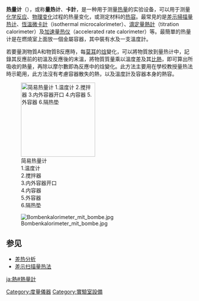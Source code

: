 {{unreferenced|time=2012-01-27T15:54:23+00:00}}

'''热量计'''（{{lang-en|'''calorimeter'''}}），或称'''量热计'''、'''卡計'''，是一种用于测量[[热量|热量]]的实验设备，可以用于测量[[化学反应|化学反应]]、[[物理变化|物理变化]]过程的热量变化，或测定材料的[[热容|热容]]。最常見的是[[差示扫描量热法|差示掃描量热计]]、[[恆溫微卡計|恆溫微卡計]]（isothermal microcalorimeter）、[[滴定量熱計|滴定量熱計]]（titration calorimeter）及[[加速量热仪|加速量热仪]]（accelerated rate calorimeter）等。最簡單的热量计是在燃燒室上面放一個金屬容器，其中裝有水及一支溫度計。

若要量測物質A和物質B反應時，每[[莫耳_(單位)|莫耳]]的[[焓|焓]]變化，可以將物質放到量热计中，記錄其反應前的初溫及反應後的末溫，將物質質量乘以溫度差及其[[比熱|比熱]]，即可算出所吸收的熱量，再除以摩尔數即為反應中的焓變化。此方法主要用在學校教授量热法時示範用，此方法沒有考慮容器散失的熱，以及溫度計及容器本身的熱容。

[[File:Calorimeter.svg|thumb|200px|简易热量计<br />
1.温度计<br />
2.搅拌器<br />
3.内外容器开口<br />
4.内容器<br />
5.外容器<br />
6.隔热垫]]

[[File:Bombenkalorimeter_mit_bombe.jpg|thumb]]

== 参见 ==
* [[差热分析|差热分析]]
* [[差示扫描量热法|差示扫描量热法]]

{{實驗室設備}}
{{物理学小作品}}

[[Category:度量儀器|Category:度量儀器]]
[[Category:實驗室設備|Category:實驗室設備]]

[[ja:熱#熱量計|ja:熱#熱量計]]